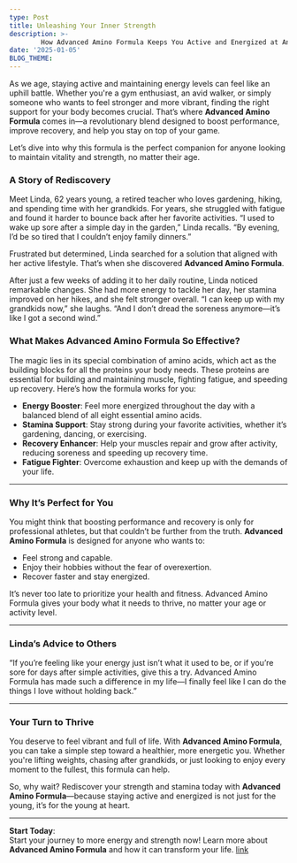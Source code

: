 ```yaml
---
type: Post
title: Unleashing Your Inner Strength
description: >-
        How Advanced Amino Formula Keeps You Active and Energized at Any Age
date: '2025-01-05'
BLOG_THEME: 
---
```




As we age, staying active and maintaining energy levels can feel like an uphill battle. Whether you're a gym enthusiast, an avid walker, or simply someone who wants to feel stronger and more vibrant, finding the right support for your body becomes crucial. That’s where **Advanced Amino Formula** comes in—a revolutionary blend designed to boost performance, improve recovery, and help you stay on top of your game.

Let’s dive into why this formula is the perfect companion for anyone looking to maintain vitality and strength, no matter their age.



### **A Story of Rediscovery**

Meet Linda, 62 years young, a retired teacher who loves gardening, hiking, and spending time with her grandkids. For years, she struggled with fatigue and found it harder to bounce back after her favorite activities. “I used to wake up sore after a simple day in the garden,” Linda recalls. “By evening, I’d be so tired that I couldn’t enjoy family dinners.”

Frustrated but determined, Linda searched for a solution that aligned with her active lifestyle. That’s when she discovered **Advanced Amino Formula**.

After just a few weeks of adding it to her daily routine, Linda noticed remarkable changes. She had more energy to tackle her day, her stamina improved on her hikes, and she felt stronger overall. “I can keep up with my grandkids now,” she laughs. “And I don’t dread the soreness anymore—it’s like I got a second wind.”


### **What Makes Advanced Amino Formula So Effective?**

The magic lies in its special combination of amino acids, which act as the building blocks for all the proteins your body needs. These proteins are essential for building and maintaining muscle, fighting fatigue, and speeding up recovery. Here’s how the formula works for you:

- **Energy Booster**: Feel more energized throughout the day with a balanced blend of all eight essential amino acids.
- **Stamina Support**: Stay strong during your favorite activities, whether it’s gardening, dancing, or exercising.
- **Recovery Enhancer**: Help your muscles repair and grow after activity, reducing soreness and speeding up recovery time.
- **Fatigue Fighter**: Overcome exhaustion and keep up with the demands of your life.

---

### **Why It’s Perfect for You**

You might think that boosting performance and recovery is only for professional athletes, but that couldn’t be further from the truth. **Advanced Amino Formula** is designed for anyone who wants to:

- Feel strong and capable.
- Enjoy their hobbies without the fear of overexertion.
- Recover faster and stay energized.

It’s never too late to prioritize your health and fitness. Advanced Amino Formula gives your body what it needs to thrive, no matter your age or activity level.

---

### **Linda’s Advice to Others**

“If you’re feeling like your energy just isn’t what it used to be, or if you’re sore for days after simple activities, give this a try. Advanced Amino Formula has made such a difference in my life—I finally feel like I can do the things I love without holding back.”

---

### **Your Turn to Thrive**

You deserve to feel vibrant and full of life. With **Advanced Amino Formula**, you can take a simple step toward a healthier, more energetic you. Whether you're lifting weights, chasing after grandkids, or just looking to enjoy every moment to the fullest, this formula can help.

So, why wait? Rediscover your strength and stamina today with **Advanced Amino Formula**—because staying active and energized is not just for the young, it’s for the young at heart.

---

**Start Today**:  
Start your journey to more energy and strength now! Learn more about **Advanced Amino Formula** and how it can transform your life.
[link](https://www.advancedbionutritionals.com/DS24/Advanced-Amino/Muscle-Mass-Loss/VSL-V1.htm#aff=ahead24)
